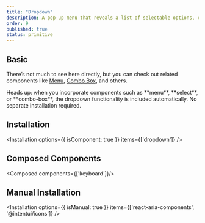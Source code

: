 ```yaml
---
title: "Dropdown"
description: A pop-up menu that reveals a list of selectable options, commonly used for navigation, filters, or form inputs.
order: 9
published: true
status: primitive
---
```


## Basic
There’s not much to see here directly, but you can check out related components like [Menu](/docs/components/collections/menu), [Combo Box](/docs/components/pickers/combo-box), and others.

<Note>
  Heads up: when you incorporate components such as **menu**, **select**, or **combo-box**, the dropdown functionality is included automatically. No separate installation required.
</Note>

## Installation
<Installation options={{ isComponent: true }} items={['dropdown']} />

## Composed Components
<Composed components={['keyboard']}/>

## Manual Installation
<Installation options={{ isManual: true }} items={['react-aria-components', '@intentui/icons']} />

<SourceCode toShow='dropdown' />
